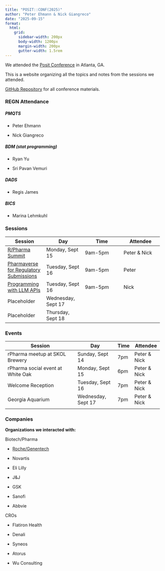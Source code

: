 ```yaml
---
title: "POSIT::CONF(2025)"
author: "Peter Ehmann & Nick Giangreco"
date: "2025-09-15"
format:
  html:
    grid:
      sidebar-width: 200px
      body-width: 1200px
      margin-width: 200px
      gutter-width: 1.5rem
---
```


We attended the [Posit Conference](https://posit.co/conference/) in Atlanta, GA.

This is a website organizing all the topics and notes from the sessions we attended.

[GitHub Repository](https://github.com/posit-conf-2025) for all conference materials.

### REGN Attendance

##### PMQTS

-   Peter Ehmann

-   Nick Giangreco

##### BDM (stat programming)

-   Ryan Yu

-   Sri Pavan Vemuri

##### DADS

-   Regis James

##### BICS

-   Marina Lehmkuhl

### Sessions

| Session | Day | Time | Attendee |
|------------------|------------------|------------------|------------------|
| [R/Pharma Summit](https://posit.co/blog/register-for-r-pharma-at-posit-conf-2025/#r-pharma-summit) | Monday, Sept 15 | 9am-5pm | Peter & Nick |
| [Pharmaverse for Regulatory Submissions](https://posit-conf-2025.github.io/pharmaverse/) | Tuesday, Sept 16 | 9am-5pm | Peter |
| [Programming with LLM APIs](https://github.com/posit-conf-2025/llm) | Tuesday, Sept 16 | 9am-5pm | Nick |
| Placeholder | Wednesday, Sept 17 |  |  |
| Placeholder | Thursday, Sept 18 |  |  |

### Events

| Session                           | Day                | Time | Attendee     |
|-----------------------------------|--------------------|------|--------------|
| rPharma meetup at SKOL Brewery    | Sunday, Sept 14    | 7pm  | Peter & Nick |
| rPharma social event at White Oak | Monday, Sept 15    | 6pm  | Peter & Nick |
| Welcome Reception                 | Tuesday, Sept 16   | 7pm  | Peter & Nick |
| Georgia Aquarium                  | Wednesday, Sept 17 | 7pm  | Peter & Nick |
|                                   |                    |      |              |

### Companies

**Organizations we interacted with:**

Biotech/Pharma

-   [Roche/Genentech](https://github.com/insightsengineering)

-   Novartis

-   Eli Lilly

-   J&J

-   GSK

-   Sanofi

-   Abbvie

CROs

-   Flatiron Health

-   Denali

-   Syneos

-   Atorus

-   Wu Consulting
